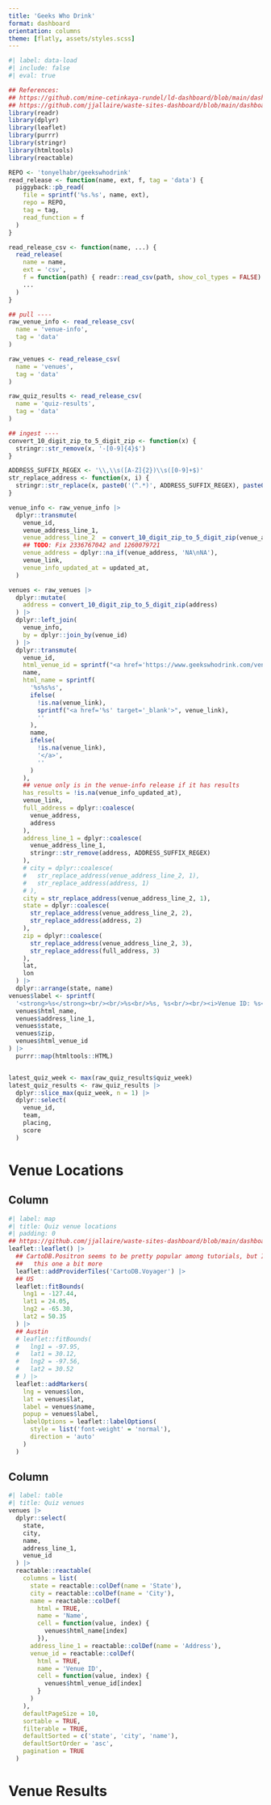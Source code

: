 ```yaml
---
title: 'Geeks Who Drink'
format: dashboard
orientation: columns
theme: [flatly, assets/styles.scss]
---
```


```r
#| label: data-load
#| include: false
#| eval: true

## References:
## https://github.com/mine-cetinkaya-rundel/ld-dashboard/blob/main/dashboard.qmd
## https://github.com/jjallaire/waste-sites-dashboard/blob/main/dashboard.qmd
library(readr)
library(dplyr)
library(leaflet)
library(purrr)
library(stringr)
library(htmltools)
library(reactable)

REPO <- 'tonyelhabr/geekswhodrink'
read_release <- function(name, ext, f, tag = 'data') {
  piggyback::pb_read(
    file = sprintf('%s.%s', name, ext),
    repo = REPO,
    tag = tag,
    read_function = f
  )
}

read_release_csv <- function(name, ...) {
  read_release(
    name = name,
    ext = 'csv',
    f = function(path) { readr::read_csv(path, show_col_types = FALSE) },
    ...
  )
}

## pull ----
raw_venue_info <- read_release_csv(
  name = 'venue-info',
  tag = 'data'
)

raw_venues <- read_release_csv(
  name = 'venues',
  tag = 'data'
)

raw_quiz_results <- read_release_csv(
  name = 'quiz-results',
  tag = 'data'
)

## ingest ----
convert_10_digit_zip_to_5_digit_zip <- function(x) {
  stringr::str_remove(x, '-[0-9]{4}$')
}

ADDRESS_SUFFIX_REGEX <- '\\,\\s([A-Z]{2})\\s([0-9]+$)'
str_replace_address <- function(x, i) {
  stringr::str_replace(x, paste0('(^.*)', ADDRESS_SUFFIX_REGEX), paste0('\\', i))
}

venue_info <- raw_venue_info |> 
  dplyr::transmute(
    venue_id,
    venue_address_line_1,
    venue_address_line_2  = convert_10_digit_zip_to_5_digit_zip(venue_address_line_2),
    ## TODO: Fix 2336767042 and 1260079721
    venue_address = dplyr::na_if(venue_address, 'NA\nNA'),
    venue_link,
    venue_info_updated_at = updated_at,
  )

venues <- raw_venues |> 
  dplyr::mutate(
    address = convert_10_digit_zip_to_5_digit_zip(address)
  ) |> 
  dplyr::left_join(
    venue_info,
    by = dplyr::join_by(venue_id)
  ) |> 
  dplyr::transmute(
    venue_id,
    html_venue_id = sprintf("<a href='https://www.geekswhodrink.com/venues/%s' target='_blank'>%s</a>", venue_id, venue_id),
    name,
    html_name = sprintf(
      '%s%s%s', 
      ifelse(
        !is.na(venue_link),
        sprintf("<a href='%s' target='_blank'>", venue_link),
        ''
      ),
      name,
      ifelse(
        !is.na(venue_link),
        '</a>',
        ''
      )
    ),
    ## venue only is in the venue-info release if it has results
    has_results = !is.na(venue_info_updated_at),
    venue_link,
    full_address = dplyr::coalesce(
      venue_address,
      address
    ),
    address_line_1 = dplyr::coalesce(
      venue_address_line_1, 
      stringr::str_remove(address, ADDRESS_SUFFIX_REGEX)
    ),
    # city = dplyr::coalesce(
    #   str_replace_address(venue_address_line_2, 1),
    #   str_replace_address(address, 1)
    # ),
    city = str_replace_address(venue_address_line_2, 1),
    state = dplyr::coalesce(
      str_replace_address(venue_address_line_2, 2),
      str_replace_address(address, 2)
    ),
    zip = dplyr::coalesce(
      str_replace_address(venue_address_line_2, 3),
      str_replace_address(full_address, 3)
    ),
    lat,
    lon
  ) |> 
  dplyr::arrange(state, name)
venues$label <- sprintf(
  '<strong>%s</strong><br/><br/>%s<br/>%s, %s<br/><br/><i>Venue ID: %s</i>',
  venues$html_name,
  venues$address_line_1,
  venues$state,
  venues$zip,
  venues$html_venue_id
) |>
  purrr::map(htmltools::HTML)


latest_quiz_week <- max(raw_quiz_results$quiz_week)
latest_quiz_results <- raw_quiz_results |> 
  dplyr::slice_max(quiz_week, n = 1) |> 
  dplyr::select(
    venue_id,
    team,
    placing,
    score
  )
```

# Venue Locations

## Column {width="60%"}

```r
#| label: map
#| title: Quiz venue locations
#| padding: 0
## https://github.com/jjallaire/waste-sites-dashboard/blob/main/dashboard.qmd
leaflet::leaflet() |> 
  ## CartoDB.Positron seems to be pretty popular among tutorials, but I personally like
  ##   this one a bit more
  leaflet::addProviderTiles('CartoDB.Voyager') |> 
  ## US
  leaflet::fitBounds(
    lng1 = -127.44,
    lat1 = 24.05,
    lng2 = -65.30,
    lat2 = 50.35
  ) |>
  ## Austin
  # leaflet::fitBounds(
  #   lng1 = -97.95,
  #   lat1 = 30.12, 
  #   lng2 = -97.56, 
  #   lat2 = 30.52
  # ) |> 
  leaflet::addMarkers(
    lng = venues$lon,
    lat = venues$lat,
    label = venues$name,
    popup = venues$label,
    labelOptions = leaflet::labelOptions(
      style = list('font-weight' = 'normal'),
      direction = 'auto'
    )
  )
```

## Column {width="40%"}

```r
#| label: table
#| title: Quiz venues
venues |> 
  dplyr::select(
    state,
    city,
    name,
    address_line_1,
    venue_id
  ) |> 
  reactable::reactable(
    columns = list(
      state = reactable::colDef(name = 'State'),
      city = reactable::colDef(name = 'City'),
      name = reactable::colDef(
        html = TRUE,
        name = 'Name',
        cell = function(value, index) {
          venues$html_name[index]
        }),
      address_line_1 = reactable::colDef(name = 'Address'),
      venue_id = reactable::colDef(
        html = TRUE,
        name = 'Venue ID',
        cell = function(value, index) {
          venues$html_venue_id[index]
        }
      )
    ),
    defaultPageSize = 10,
    sortable = TRUE,
    filterable = TRUE,
    defaultSorted = c('state', 'city', 'name'),
    defaultSortOrder = 'asc',
    pagination = TRUE
  )
```

# Venue Results

```r

```
